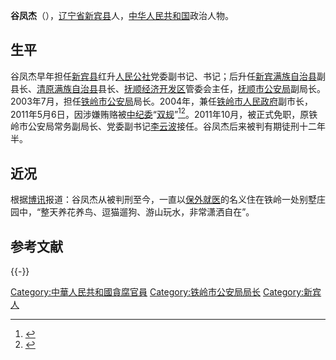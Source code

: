 {{for|全国人大代表|谷凤杰　(1966年)}}
'''谷凤杰'''（{{bd|1954年|||catIdx=}}），[[辽宁省|辽宁省]][[新宾县|新宾县]]人，[[中华人民共和国|中华人民共和国]]政治人物。

==生平==

谷凤杰早年担任[[新宾县|新宾县]]红升[[人民公社|人民公社]]党委副书记、书记；后升任[[新宾满族自治县|新宾满族自治县]]副县长、[[清原满族自治县|清原满族自治县]]县长、[[抚顺经济开发区|抚顺经济开发区]]管委会主任，[[抚顺市公安局|抚顺市公安局]]副局长。2003年7月，担任[[铁岭市公安局|铁岭市公安局]]局长。2004年，兼任[[铁岭市人民政府|铁岭市人民政府]]副市长，2011年5月6日，因涉嫌贿赂被[[中纪委|中纪委]]“[[双规|双规]]”<ref>{{cite news|title=官方证实辽宁铁岭原公安局长谷凤杰落马|url=http://news.shm.com.cn/2012-02/13/content_3696501.htm|accessdate=2012-03-17|newspaper=水母网|archive-url=https://web.archive.org/web/20120215230231/http://news.shm.com.cn/2012-02/13/content_3696501.htm|archive-date=2012-02-15|dead-url=yes}}</ref><ref>{{cite news|title=辽宁铁岭原公安局长谷凤杰被指受贿近千万|url=http://news.sina.com.cn/c/sd/2012-03-16/071724124426.shtml|accessdate=2012-03-17|newspaper=新浪网|archive-date=2016-03-04|archive-url=https://web.archive.org/web/20160304102251/http://news.sina.com.cn/c/sd/2012-03-16/071724124426.shtml|dead-url=no}}</ref>。2011年10月，被正式免职，原铁岭市公安局常务副局长、党委副书记[[李云波|李云波]]接任。谷凤杰后来被判有期徒刑十二年半。

==近况==
根据[[博讯|博讯]]报道：谷凤杰从被判刑至今，一直以[[保外就医|保外就医]]的名义住在铁岭一处别墅庄园中，“整天养花养鸟、逗猫遛狗、游山玩水，非常潇洒自在”。

== 参考文献 ==
{{Reflist|2}}

{{-}}
{{start box}}
{{s-gov|prc}}
{{succession box|[[王立军|王立军]]|[[李云波|李云波]]|[[铁岭市公安局|铁岭市公安局]]局长|2003年7月－2011年10月}}
{{end box}}

{{DEFAULTSORT:Gǔ Fèngjié}}
[[Category:中華人民共和國貪腐官員|Category:中華人民共和國貪腐官員]]
[[Category:铁岭市公安局局长|Category:铁岭市公安局局长]]
[[Category:新宾人|Category:新宾人]]


{{中国政治人物小作品}}